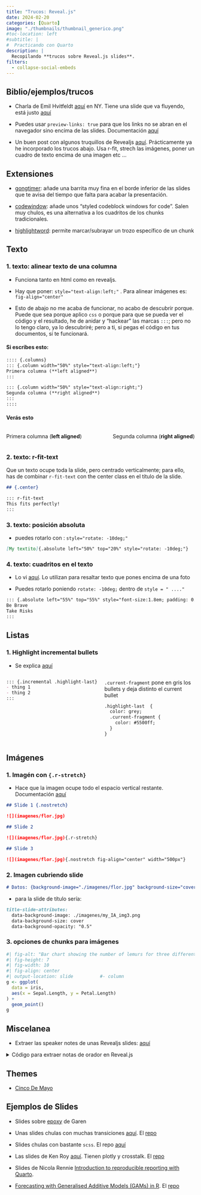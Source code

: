 ```yaml
---
title: "Trucos: Reveal.js"
date: 2024-02-20
categories: [Quarto]
image: "./thumbnails/thumbnail_generico.png"
#toc-location: left
#subtitle: | 
#  Practicando con Quarto
description: |
  Recopilando **trucos sobre Reveal.js slides**.
filters:
  - collapse-social-embeds
---
```



## Biblio/ejemplos/trucos

- Charla de Emil Hvitfeldt [aquí](https://fosstodon.org/@emilhvitfeldt/110889474433747611) en NY. Tiene una slide que va fluyendo, está justo [aquí](https://emilhvitfeldt.github.io/talk-nyr-slidecraft/#/quarto-revealjs-basics)

- Puedes usar `preview-links: true` para que los links no se abran en el navegador sino encima de las slides. Documentación [aquí](https://quarto.org/docs/presentations/revealjs/presenting.html#preview-links)


- Un buen post con algunos truquillos de Revealjs [aquí](https://emilhvitfeldt.com/post/slidecraft-layout/). Prácticamente ya he incorporado los trucos abajo. Usa r-fit, strech las imágenes, poner un cuadro de texto encima de una imagen etc ...



## Extensiones

- [gongtimer](https://github.com/andrie/quarto-gongtimer): añade una barrita muy fina en el borde inferior de las slides que te avisa del tiempo que falta para acabar la presentación.

- [codewindow](https://github.com/EmilHvitfeldt/quarto-revealjs-codewindow): añade unos "styled codeblock windows for code". Salen muy chulos, es una alternativa a los cuadritos de los chunks tradicionales.


- [highlightword](https://github.com/EmilHvitfeldt/quarto-revealjs-highlightword): permite marcar/subrayar un trozo específico de un chunk



## Texto

### 1. texto: alinear texto de una columna

- Funciona tanto en html como en revealjs. 

- Hay que poner: `style="text-align:left;"` . Para alinear imágenes es: `fig-align="center"`

- Esto de abajo no me acaba de funcionar, no acabo de descubrir porque. Puede que sea porque aplico `css` o porque para que se  pueda ver el código y el resultado, he de anidar y "hackear" las marcas `:::`; pero no lo tengo claro, ya lo descubriré; pero a ti, si pegas el código en tus documentos, sí te funcionará.


::: {.panel-tabset}
#### Si escribes esto:

``` markdown
:::: {.columns}
::: {.column width="50%" style="text-align:left;"}
Primera columna (**left aligned**)
:::

::: {.column width="50%" style="text-align:right;"}
Segunda columna (**right aligned**)
:::
::::
```
#### Verás esto

:::: {.columns}
::: {.column width="50%" style="text-align:left;"}
Primera columna (**left aligned**)
:::

::: {.column width="50%" style="text-align:right;"}
Segunda columna (**right aligned**)
:::
::::

:::



### 2. texto: r-fit-text

Que un texto ocupe toda la slide, pero centrado verticalmente; para ello, has de combinar `r-fit-text` con the center class en el título de la slide. 

```markdown
## {.center}

::: r-fit-text
This fits perfectly!
:::
```


### 3. texto: posición absoluta

- puedes rotarlo con : `style="rotate: -10deg;"`

```md
[My textito]{.absolute left="50%" top="20%" style="rotate: -10deg;"}
```


### 4. texto: cuadritos en el texto

- Lo vi [aquí](https://emilhvitfeldt.com/post/slidecraft-layout/#section). Lo utilizan para resaltar texto que pones encima de una foto

- Puedes rotarlo poniendo `rotate: -10deg;`  dentro de `style = " ...."`

```markdown
::: {.absolute left="55%" top="55%" style="font-size:1.8em; padding: 0.5em 1em; background-color: rgba(255, 255, 255, .5);"}
Be Brave  
Take Risks
:::
```


## Listas

### 1. Highlight incremental bullets

- Se explica [aquí](https://emilhvitfeldt.com/post/slidecraft-7-tips-and-tricks/#highlight-incremental-slides)


:::: {.columns}
::: {.column width="50%"}
```markdown
::: {.incremental .highlight-last}
- thing 1
- thing 2
:::
```
:::
::: {.column width="50%"}
`.current-fragment` pone en gris los bullets y deja distinto el current bullet


```markdown
.highlight-last  {
  color: grey;
  .current-fragment {
    color: #5500ff;
  }
}
```
:::
::::





## Imágenes

### 1. Imagén con `{.r-stretch}` 

- Hace que la imagen ocupe todo el espacio vertical restante. Documentación [aquí](https://quarto.org/docs/presentations/revealjs/advanced.html#stretch)

```markdown
## Slide 1 {.nostretch}

![](imagenes/flor.jpg)

## Slide 2

![](imagenes/flor.jpg){.r-stretch}

## Slide 3

![](imagenes/flor.jpg){.nostretch fig-align="center" width="500px"}
```

### 2. Imagen cubriendo slide


```markdown
# Datos: {background-image="./imagenes/flor.jpg" background-size="cover" background-opacity="0.5"}
```

- para la slide de título sería:

```markdown
title-slide-attributes:
  data-background-image: ./imagenes/my_IA_img3.png
  data-background-size: cover
  data-background-opacity: "0.5"
```

### 3. opciones de chunks para imágenes


```r
#| fig-alt: "Bar chart showing the number of lemurs for three different species"
#| fig-height: 7
#| fig-width: 10
#| fig-align: center
#| output-location: slide          #- column
g <- ggplot(
  data = iris,
  aes(x = Sepal.Length, y = Petal.Length)
) +
  geom_point()
g
```


## Miscelanea

- Extraer las speaker notes de unas Revealjs slides:  [aquí](https://github.com/melissavanbussel/posit-conf-2023)

<details>
<summary>Código para extraer notas de orador en Reveal.js</summary>
```r
# Read input from an external text file
input_text <- readLines("posit-conf-2023.qmd", warn = FALSE)

# Combine lines into a single string
input_text <- paste(input_text, collapse = "\n")

# Define the regular expression
regex_pattern <- ":::{\\.notes}\\n([^::]*)\\n:::"

# Extract notes using regex
notes <- gregexpr(regex_pattern, input_text, perl = TRUE)
notes <- regmatches(input_text, notes)

# Flatten the list of matches
notes <- unlist(notes)

# Clean up the notes
notes <- gsub(x = notes, pattern = ":::{\\.notes}\\n\\n", replacement = "", perl = TRUE)
notes <- gsub(x = notes, pattern = "\\n\\n:::", replacement = "", perl = TRUE)

# Print the extracted notes
for (note in notes) {
  cat("----------------------", "\n", note, "\n")
}
```
</details>


## Themes

- [Cinco De Mayo](https://github.com/EmilHvitfeldt/quarto-revealjs-cinco-de-mayo)


## Ejemplos de Slides

- Slides sobre [epoxy](https://github.com/gadenbuie/slides/tree/gh-pages/epoxy-super-glue) de Garen

- Unas slides chulas con muchas transiciones [aquí](https://melissavanbussel.quarto.pub/posit-conf-2023/). El [repo](https://github.com/melissavanbussel/posit-conf-2023)

- Slides chulas con bastante `scss`. El repo [aquí](https://github.com/rstats-wtf/wtf-project-oriented-workflow-slides/tree/main)

- Las slides de Ken Roy [aquí](https://deepshamenghani.github.io/posit_plotly_crosstalk/?utm_source=3mw.albert-rapp.de&utm_medium=referral&utm_campaign=3mw-exciting-news-from-posit-conf-2023#/title-slide). Tienen plotly y crosstalk. El [repo](https://github.com/deepshamenghani/posit_plotly_crosstalk)


- Slides de Nicola Rennie [Introduction to reproducible reporting with Quarto](https://nrennie.rbind.io/talks/rladies-edinburgh-quarto/slides#/title-slide).

- [Forecasting with Generalised Additive Models (GAMs) in R](https://github.com/nrennie/f4sg-gams). El [repo](https://github.com/nrennie/f4sg-gams)
